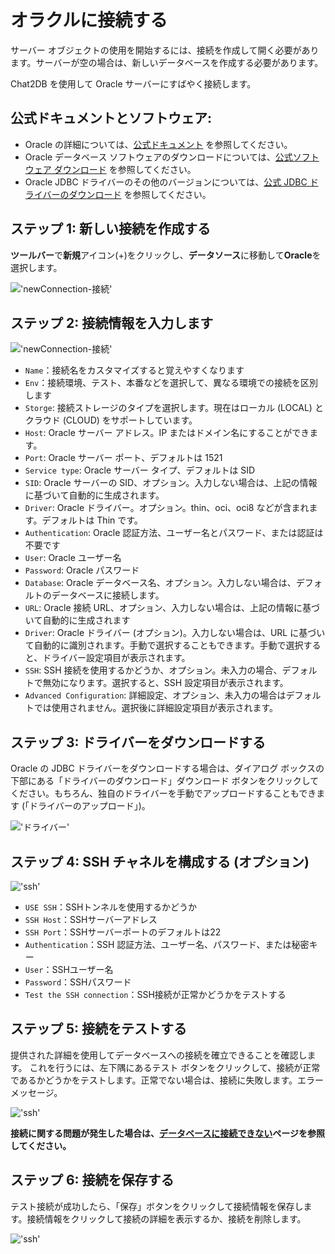 # オラクルに接続する

サーバー オブジェクトの使用を開始するには、接続を作成して開く必要があります。サーバーが空の場合は、新しいデータベースを作成する必要があります。

Chat2DB を使用して Oracle サーバーにすばやく接続します。

## 公式ドキュメントとソフトウェア:

- Oracle の詳細については、[公式ドキュメント](https://docs.oracle.com/en/database/oracle/oracle-database/) を参照してください。
- Oracle データベース ソフトウェアのダウンロードについては、[公式ソフトウェア ダウンロード](https://www.oracle.com/cn/database/technologies/oracle-database-software-downloads.html) を参照してください。
- Oracle JDBC ドライバーのその他のバージョンについては、[公式 JDBC ドライバーのダウンロード](https://www.oracle.com/database/technologies/appdev/jdbc-downloads.html) を参照してください。


## ステップ 1: 新しい接続を作成する

**ツールバー**で**新規**アイコン(+)をクリックし、**データソース**に移動して**Oracle**を選択します。

!['newConnection-接続'](/image/connection/oracle01.png)

## ステップ 2: 接続情報を入力します

!['newConnection-接続'](/image/connection/oracle02.png)

- `Name`：接続名をカスタマイズすると覚えやすくなります
- `Env`：接続環境、テスト、本番などを選択して、異なる環境での接続を区別します
- `Storge`: 接続ストレージのタイプを選択します。現在はローカル (LOCAL) とクラウド (CLOUD) をサポートしています。
- `Host`: Oracle サーバー アドレス。IP またはドメイン名にすることができます。
- `Port`: Oracle サーバー ポート、デフォルトは 1521
- `Service type`: Oracle サーバー タイプ、デフォルトは SID
- `SID`: Oracle サーバーの SID、オプション。入力しない場合は、上記の情報に基づいて自動的に生成されます。
- `Driver`: Oracle ドライバー。オプション。thin、oci、oci8 などが含まれます。デフォルトは Thin です。
- `Authentication`: Oracle 認証方法、ユーザー名とパスワード、または認証は不要です
- `User`: Oracle ユーザー名
- `Password`: Oracle パスワード
- `Database`: Oracle データベース名、オプション。入力しない場合は、デフォルトのデータベースに接続します。
- `URL`: Oracle 接続 URL、オプション、入力しない場合は、上記の情報に基づいて自動的に生成されます
- `Driver`: Oracle ドライバー (オプション)。入力しない場合は、URL に基づいて自動的に識別されます。手動で選択することもできます。手動で選択すると、ドライバー設定項目が表示されます。
- `SSH`: SSH 接続を使用するかどうか、オプション。未入力の場合、デフォルトで無効になります。選択すると、SSH 設定項目が表示されます。
- `Advanced Configuration`: 詳細設定、オプション、未入力の場合はデフォルトでは使用されません。選択後に詳細設定項目が表示されます。

## ステップ 3: ドライバーをダウンロードする

Oracle の JDBC ドライバーをダウンロードする場合は、ダイアログ ボックスの下部にある「ドライバーのダウンロード」ダウンロード ボタンをクリックしてください。もちろん、独自のドライバーを手動でアップロードすることもできます (「ドライバーのアップロード」)。

!['ドライバー'](/image/connection/driver.png)

## ステップ 4: SSH チャネルを構成する (オプション)

!['ssh'](/image/connection/ssh.png)

- `USE SSH`：SSHトンネルを使用するかどうか
- `SSH Host`：SSHサーバーアドレス
- `SSH Port`：SSHサーバーポートのデフォルトは22
- `Authentication`：SSH 認証方法、ユーザー名、パスワード、または秘密キー
- `User`：SSHユーザー名
- `Password`：SSHパスワード
- `Test the SSH connection`：SSH接続が正常かどうかをテストする

## ステップ 5: 接続をテストする

提供された詳細を使用してデータベースへの接続を確立できることを確認します。
これを行うには、左下隅にあるテスト ボタンをクリックして、接続が正常であるかどうかをテストします。正常でない場合は、接続に失敗します。エラーメッセージ。

!['ssh'](/image/connection/test.png)

**接続に関する問題が発生した場合は、[データベースに接続できない](https://docs.chat2db.ai/ja-JP/docs/question/Cannot-connect-to-database)ページを参照してください。**

## ステップ 6: 接続を保存する

テスト接続が成功したら、「保存」ボタンをクリックして接続情報を保存します。接続情報をクリックして接続の詳細を表示するか、接続を削除します。

!['ssh'](/image/connection/test.png)